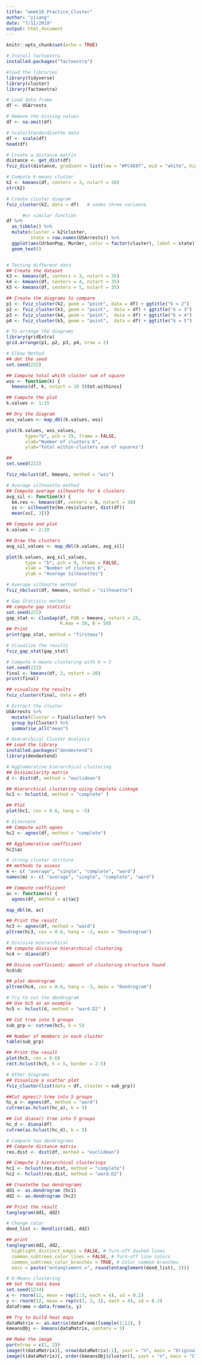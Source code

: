 ```yaml
---
title: "week10_Practice_Cluster"
author: "yjiang"
date: "7/11/2019"
output: html_document
---
```


```r
knitr::opts_chunk$set(echo = TRUE)
```


```r
# Install factoextra
installed.packages("factoextra")

#load the libraries
library(tidyverse)
library(cluster)
library(factoextra)

# Load data frame
df <- USArrests

# Remove the missing values
df <- na.omit(df)

# Scale/Standardizethe data
df <- scale(df)
head(df)


```
```r
# Create a distance matrix 
distance <- get_dist(df)
fviz_dist(distance, gradient = list(low = "#FC4E07", mid = "white", high = "#00AFBB"))

# Compute K-means cluster
k2 <- kmeans(df, centers = 3, nstart = 30)
str(k2)

# Create cluster diagram
fviz_cluster(k2, data = df)   # seems three variance

      #or similar function
df %>%
  as_tibble() %>%
  mutate(cluster = k2$cluster,
         state = row.names(USArrests)) %>%
  ggplot(aes(UrbanPop, Murder, color = factor(cluster), label = state)) +
  geom_text()


# Testing different data
## Create the dataset
k3 <- kmeans(df, centers = 3, nstart = 35)
k4 <- kmeans(df, centers = 4, nstart = 35)
k5 <- kmeans(df, centers = 5, nstart = 35)

## Create the diagrams to compare
p1 <- fviz_cluster(k2, geom = "point", data = df) + ggtitle("k = 2")
p2 <- fviz_cluster(k3, geom = "point",  data = df) + ggtitle("k = 3")
p3 <- fviz_cluster(k4, geom = "point",  data = df) + ggtitle("k = 4")
p4 <- fviz_cluster(k5, geom = "point",  data = df) + ggtitle("k = 5")

# To arrange the diagrams
library(gridExtra)
grid.arrange(p1, p2, p3, p4, nrow = 2)

```

```r
# Elbow Method
## det the seed
set.seed(222)

## Compute total whith cluster sum of square
wss <- function(k) {
  kmeans(df, k, nstart = 10 )$tot.withinss}

## Cumpute the plot
k.values <- 1:15

## Dry the diagram
wss_values <- map_dbl(k.values, wss)

plot(k.values, wss_values,
       type="b", pch = 19, frame = FALSE, 
       xlab="Number of clusters K",
       ylab="Total within-clusters sum of squares")

##
set.seed(222)

fviz_nbclust(df, kmeans, method = "wss")


```
```r
# Average silhouette method
## Compute average silhouette for k clusters
avg_sil <- function(k) {
  km.res <- kmeans(df, centers = k, nstart = 30)
  ss <- silhouette(km.res$cluster, dist(df))
  mean(ss[, 3])}

## Compute and plot
k.values <- 2:20

## Draw the clusters
avg_sil_values <- map_dbl(k.values, avg_sil)

plot(k.values, avg_sil_values,
       type = "b", pch = 9, frame = FALSE, 
       xlab = "Number of clusters K",
       ylab = "Average Silhouettes")

# Average silhoutte method
fviz_nbclust(df, kmeans, method = "silhouette")

```
```r
# Gap Statistic method 
## compute gap statistic
set.seed(222)
gap_stat <- clusGap(df, FUN = kmeans, nstart = 25,
                    K.max = 10, B = 50)
## Print
print(gap_stat, method = "firstmax")

# Visualize the results
fviz_gap_stat(gap_stat)

```
```r
# Compute k-means clustering with k = 3
set.seed(222)
final <- kmeans(df, 3, nstart = 20)
print(final)

## visualize the results
fviz_cluster(final, data = df)

# Extract the cluster 
USArrests %>%
  mutate(Cluster = final$cluster) %>%
  group_by(Cluster) %>%
  summarise_all("mean")

```
```r
# Hierarchical Cluster Analysis
## Load the library
installed.packages("dendextend")
library(dendextend)

# Agglomerative hierarchical clustering
## Dissimilarity matrix
d <- dist(df, method = "euclidean")

## Hierarchical clustering using Complete Linkage
hc1 <- hclust(d, method = "complete" )

## Plot
plot(hc1, cex = 0.6, hang = -5)

# Alternate
## Compute with agnes
hc2 <- agnes(df, method = "complete")

## Agglomerative coefficient
hc2$ac

# strong cluster strcture
## methods to assess
m <- c( "average", "single", "complete", "ward")
names(m) <- c( "average", "single", "complete", "ward")

## Compute coefficient
ac <- function(x) {
  agnes(df, method = x)$ac}

map_dbl(m, ac)

## Print the result
hc3 <- agnes(df, method = "ward")
pltree(hc3, cex = 0.6, hang = -3, main = "Dendrogram")

# Divisive Hierarchical
## compute divisive hierarchical clustering
hc4 <- diana(df)

## Divise coefficient; amount of clustering structure found
hc4$dc

## plot dendrogram
pltree(hc4, cex = 0.6, hang = -3, main = "Dendrogram")

# Try to cut the dendrogram
## Use hc5 as an example
hc5 <- hclust(d, method = "ward.D2" )

## Cut tree into 5 groups
sub_grp <- cutree(hc5, k = 5)

## Number of members in each cluster
table(sub_grp)

## Print the result
plot(hc5, cex = 0.6)
rect.hclust(hc5, k = 5, border = 2:5)


```
```r
# Other diagrams
## Visualize a scatter plot
fviz_cluster(list(data = df, cluster = sub_grp))

##Cut agnes() tree into 5 groups
hc_a <- agnes(df, method = "ward")
cutree(as.hclust(hc_a), k = 5)

## Cut diana() tree into 5 groups
hc_d <- diana(df)
cutree(as.hclust(hc_d), k = 5)

```
```r
# Compare two dendrograms
## Compute distance matrix
res.dist <- dist(df, method = "euclidean")

## Compute 2 hierarchical clusterings
hc1 <- hclust(res.dist, method = "complete")
hc2 <- hclust(res.dist, method = "ward.D2")

## Createthe two dendrograms
dd1 <- as.dendrogram (hc1)
dd2 <- as.dendrogram (hc2)

## Print the result
tanglegram(dd1, dd2)

# Change color
dend_list <- dendlist(dd1, dd2)

## print
tanglegram(dd1, dd2,
  highlight_distinct_edges = FALSE, # Turn-off dashed lines
  common_subtrees_color_lines = FALSE, # Turn-off line colors
  common_subtrees_color_branches = TRUE, # Color common branches 
  main = paste("entanglement =", round(entanglement(dend_list), 2)))


```
```r
# K-Means clustering
## Set the data base
set.seed(1234)
x <- rnorm(12, mean = rep(1:3, each = 4), sd = 0.2)
y <- rnorm(12, mean = rep(c(1, 2, 1), each = 4), sd = 0.2)
dataFrame <-data.frame(x, y)

## Try to build heat maps
dataMatrix <- as.matrix(dataFrame)[sample(1:12), ]
kmeansObj <- kmeans(dataMatrix, centers = 3)

## Make the image
par(mfrow = c(1, 2))
image(t(dataMatrix)[, nrow(dataMatrix):1], yaxt = "n", main = "Original Data")
image(t(dataMatrix)[, order(kmeansObj$cluster)], yaxt = "n", main = "Clustered Data")

```









